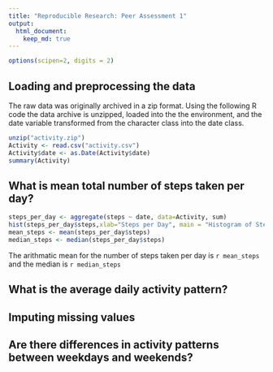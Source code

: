 ```yaml
---
title: "Reproducible Research: Peer Assessment 1"
output: 
  html_document:
    keep_md: true
---
```

```r
options(scipen=2, digits = 2)
```
## Loading and preprocessing the data

The raw data was originally archived in a zip format. Using the following R code the data archive is unzipped, loaded into the the environment, and the date variable transformed from the character class into the date class.

```r
unzip("activity.zip")
Activity <- read.csv("activity.csv")
Activity$date <- as.Date(Activity$date)
summary(Activity)
```

## What is mean total number of steps taken per day?

```r
steps_per_day <- aggregate(steps ~ date, data=Activity, sum)
hist(steps_per_day$steps,xlab="Steps per Day", main = "Histogram of Steps per Day")
mean_steps <- mean(steps_per_day$steps)
median_steps <- median(steps_per_day$steps)
```

The arithmatic mean for the number of steps taken per day is `r mean_steps` and the median is `r median_steps`

## What is the average daily activity pattern?

## Imputing missing values

## Are there differences in activity patterns between weekdays and weekends?
